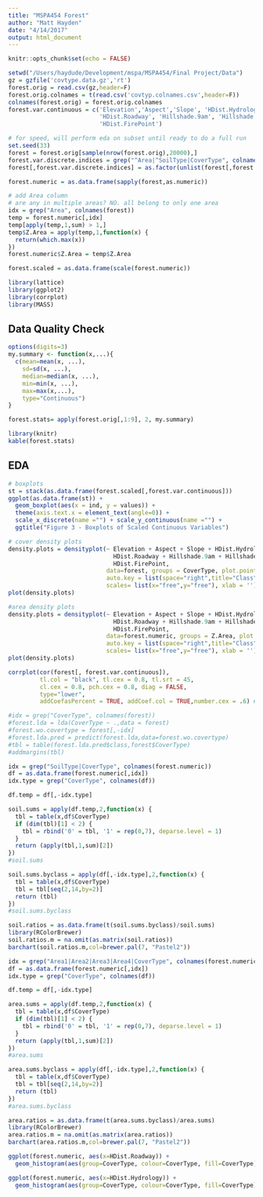 ```yaml
---
title: "MSPA454 Forest"
author: "Matt Hayden"
date: "4/14/2017"
output: html_document
---
```


```r
knitr::opts_chunk$set(echo = FALSE)

setwd("/Users/haydude/Development/mspa/MSPA454/Final Project/Data")
gz = gzfile('covtype.data.gz','rt')   
forest.orig = read.csv(gz,header=F)
forest.orig.colnames = t(read.csv('covtyp.colnames.csv',header=F))
colnames(forest.orig) = forest.orig.colnames
forest.var.continuous = c('Elevation','Aspect','Slope', 'HDist.Hydrology', 'VDist.Hydrology', 
                          'HDist.Roadway', 'Hillshade.9am', 'Hillshade.12pm', 'Hillshade.3pm',
                          'HDist.FirePoint')

# for speed, will perform eda on subset until ready to do a full run
set.seed(33)
forest = forest.orig[sample(nrow(forest.orig),20000),]
forest.var.discrete.indices = grep("^Area|^SoilType|CoverType", colnames(forest))
forest[,forest.var.discrete.indices] = as.factor(unlist(forest[,forest.var.discrete.indices]))

forest.numeric = as.data.frame(sapply(forest,as.numeric))

# add Area column
# are any in multiple areas? NO. all belong to only one area
idx = grep("Area", colnames(forest))
temp = forest.numeric[,idx]
temp[apply(temp,1,sum) > 1,]
temp$Z.Area = apply(temp,1,function(x) {
  return(which.max(x))
})
forest.numeric$Z.Area = temp$Z.Area

forest.scaled = as.data.frame(scale(forest.numeric))

library(lattice)
library(ggplot2)
library(corrplot)
library(MASS)

```

## Data Quality Check

```r
options(digits=3)
my.summary <- function(x,...){
  c(mean=mean(x, ...),
    sd=sd(x, ...),
    median=median(x, ...),
    min=min(x, ...),
    max=max(x,...),
    type="Continuous")
}

forest.stats= apply(forest.orig[,1:9], 2, my.summary)

library(knitr)
kable(forest.stats)

```

## EDA


```r

# boxplots
st = stack(as.data.frame(forest.scaled[,forest.var.continuous]))
ggplot(as.data.frame(st)) +
  geom_boxplot(aes(x = ind, y = values)) +
  theme(axis.text.x = element_text(angle=0)) +
  scale_x_discrete(name ="") + scale_y_continuous(name ="") +
  ggtitle("Figure 3 - Boxplots of Scaled Continuous Variables") 

```

```r
# cover density plots
density.plots = densityplot(~ Elevation + Aspect + Slope + HDist.Hydrology + VDist.Hydrology + 
                              HDist.Roadway + Hillshade.9am + Hillshade.12pm + Hillshade.3pm +
                              HDist.FirePoint,
                            data=forest, groups = CoverType, plot.points = FALSE, 
                            auto.key = list(space="right",title="Class"),
                            scales= list(x="free",y="free"), xlab = '')
plot(density.plots)

```


```r
#area density plots
density.plots = densityplot(~ Elevation + Aspect + Slope + HDist.Hydrology + VDist.Hydrology + 
                              HDist.Roadway + Hillshade.9am + Hillshade.12pm + Hillshade.3pm +
                              HDist.FirePoint,
                            data=forest.numeric, groups = Z.Area, plot.points = FALSE, 
                            auto.key = list(space="right",title="Class"),
                            scales= list(x="free",y="free"), xlab = '')
plot(density.plots)

```

```r

corrplot(cor(forest[, forest.var.continuous]), 
         tl.col = "black", tl.cex = 0.8, tl.srt = 45,
         cl.cex = 0.8, pch.cex = 0.8, diag = FALSE,
         type="lower",
         addCoefasPercent = TRUE, addCoef.col = TRUE,number.cex = .6) #Matt added to show correlation amounts

```

```r

#idx = grep("CoverType", colnames(forest))
#forest.lda = lda(CoverType ~ .,data = forest)
#forest.wo.covertype = forest[,-idx]
#forest.lda.pred = predict(forest.lda,data=forest.wo.covertype)
#tbl = table(forest.lda.pred$class,forest$CoverType)
#addmargins(tbl)

```

```r
idx = grep("SoilType|CoverType", colnames(forest.numeric))
df = as.data.frame(forest.numeric[,idx])
idx.type = grep("CoverType", colnames(df))

df.temp = df[,-idx.type]

soil.sums = apply(df.temp,2,function(x) {
  tbl = table(x,df$CoverType)
  if (dim(tbl)[1] < 2) {
    tbl = rbind('0' = tbl, '1' = rep(0,7), deparse.level = 1)
  }
  return (apply(tbl,1,sum)[2])
})
#soil.sums

soil.sums.byclass = apply(df[,-idx.type],2,function(x) {
  tbl = table(x,df$CoverType)
  tbl = tbl[seq(2,14,by=2)]
  return (tbl)
})
#soil.sums.byclass

soil.ratios = as.data.frame(t(soil.sums.byclass)/soil.sums)
library(RColorBrewer)
soil.ratios.m = na.omit(as.matrix(soil.ratios))
barchart(soil.ratios.m,col=brewer.pal(7, "Pastel2"))

```

```r
idx = grep("Area1|Area2|Area3|Area4|CoverType", colnames(forest.numeric))
df = as.data.frame(forest.numeric[,idx])
idx.type = grep("CoverType", colnames(df))

df.temp = df[,-idx.type]

area.sums = apply(df.temp,2,function(x) {
  tbl = table(x,df$CoverType)
  if (dim(tbl)[1] < 2) {
    tbl = rbind('0' = tbl, '1' = rep(0,7), deparse.level = 1)
  }
  return (apply(tbl,1,sum)[2])
})
#area.sums

area.sums.byclass = apply(df[,-idx.type],2,function(x) {
  tbl = table(x,df$CoverType)
  tbl = tbl[seq(2,14,by=2)]
  return (tbl)
})
#area.sums.byclass

area.ratios = as.data.frame(t(area.sums.byclass)/area.sums)
library(RColorBrewer)
area.ratios.m = na.omit(as.matrix(area.ratios))
barchart(area.ratios.m,col=brewer.pal(7, "Pastel2"))

```

```r

ggplot(forest.numeric, aes(x=HDist.Roadway)) + 
  geom_histogram(aes(group=CoverType, colour=CoverType, fill=CoverType), alpha=0.3)+ggtitle('T')

```

```r

ggplot(forest.numeric, aes(x=HDist.Hydrology)) + 
  geom_histogram(aes(group=CoverType, colour=CoverType, fill=CoverType), alpha=0.3)+ggtitle('T')

```
